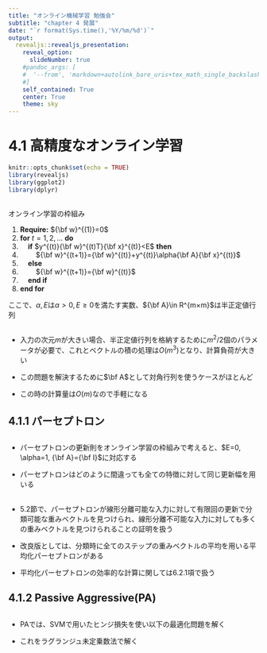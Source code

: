 ---
title: "オンライン機械学習 勉強会"
subtitle: "chapter 4 発展"
date: "`r format(Sys.time(),'%Y/%m/%d')`"
output:
  revealjs::revealjs_presentation:
    reveal_option:
      slideNumber: true
    #pandoc_args: [
    #  '--from', 'markdown+autolink_bare_uris+tex_math_single_backslash-implicit_figures'
    #]
    self_contained: True
    center: True
    theme: sky
---


# 4.1 高精度なオンライン学習

```{=html}
<style type="text/css">
  .reveal h1,
  .reveal h2,
  .reveal h3,
  .reveal h4,
  .reveal h5,
  .reveal h6 {
    text-transform: none;
  }
</style>
```
```{r setup, include=FALSE}
knitr::opts_chunk$set(echo = TRUE)
library(revealjs)
library(ggplot2)
library(dplyr)
```

##
オンライン学習の枠組み

1. **Require:** ${\bf w}^{(1)}=0$
2. **for** $t=1,2,...$ **do**
3. \ \ \ \ **if** $y^{(t)}{\bf w}^{(t)T}{\bf x}^{(t)}<E$ **then**
4. \ \ \ \ \ \ \ \ ${\bf w}^{(t+1)}={\bf w}^{(t)}+y^{(t)}\alpha{\bf A}{\bf x}^{(t)}$
5. \ \ \ \ **else**
6. \ \ \ \ \ \ \ \ ${\bf w}^{(t+1)}={\bf w}^{(t)}$
7. \ \ \ \ **end if**
8. **end for**

ここで、$\alpha, E$は$\alpha >0, E \ge0$を満たす実数、${\bf A}\in R^{m×m}$は半正定値行列

##

- 入力の次元$m$が大きい場合、半正定値行列を格納するために$m^{2}/2$個のパラメータが必要で、これとベクトルの積の処理は$O(m^3)$となり、計算負荷が大きい

- この問題を解決するために$\bf A$として対角行列を使うケースがほとんど

- この時の計算量は$O(m)$なので手軽になる


## 4.1.1 パーセプトロン

##
- パーセプトロンの更新則をオンライン学習の枠組みで考えると、$E=0, \alpha=1, {\bf A}={\bf I}$に対応する

\begin{equation}
{\bf w}^{(t+1)}={\bf w}^{(t)}+y{\bf x}
\end{equation}

- パーセプトロンはどのように間違っても全ての特徴に対して同じ更新幅を用いる

##

- 5.2節で、パーセプトロンが線形分離可能な入力に対して有限回の更新で分類可能な重みベクトルを見つけられ、線形分離不可能な入力に対しても多くの重みベクトルを見つけられることの証明を扱う

- 改良版としては、分類時に全てのステップの重みベクトルの平均を用いる平均化パーセプトロンがある

- 平均化パーセプトロンの効率的な計算に関しては6.2.1項で扱う

## 4.1.2 Passive Aggressive(PA)

##

- PAでは、SVMで用いたヒンジ損失を使い以下の最適化問題を解く

\begin{equation}
\newcommand{\argmin}{\mathop{\rm arg~min}\limits}
{\bf w}^{(t+1)}=\argmin_{\bf w} \frac{1}{2}\|{\bf w}-{\bf w}^{(t)}\|^{2}
\end{equation}
\begin{equation}
s.t\ \ \ \  l_{hinge}({\bf x}^{(t)}, y^{(t)}, {\bf w})=0
\end{equation}

- これをラグランジュ未定乗数法で解く
\begin{equation}
L({\bf w}, \tau)=\frac{1}{2}\|{\bf w}-{\bf w}^{(t)}\|^{2}+\tau (1-y^{(t)}{\bf w}^{(T)}{\bf x}^{(t)})
\end{equation}